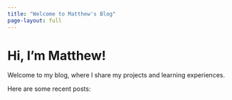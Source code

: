 ```yaml
---
title: "Welcome to Matthew's Blog"
page-layout: full
---
```


# Hi, I'm Matthew!
Welcome to my blog, where I share my projects and learning experiences.

Here are some recent posts:
